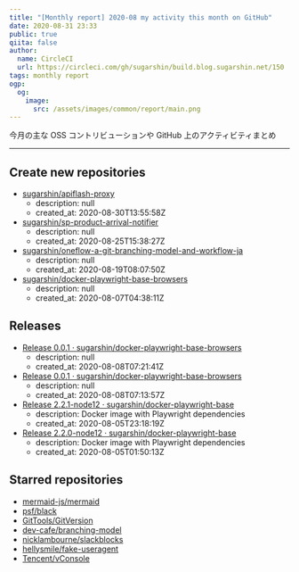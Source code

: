 ```yaml
---
title: "[Monthly report] 2020-08 my activity this month on GitHub"
date: 2020-08-31 23:33
public: true
qiita: false
author:
  name: CircleCI
  url: https://circleci.com/gh/sugarshin/build.blog.sugarshin.net/150
tags: monthly report
ogp:
  og:
    image:
      src: /assets/images/common/report/main.png
---
```


今月の主な OSS コントリビューションや GitHub 上のアクティビティまとめ

***

## Create new repositories

- [sugarshin/apiflash-proxy](https://github.com/sugarshin/apiflash-proxy)
  - description: null
  - created_at: 2020-08-30T13:55:58Z
- [sugarshin/sp-product-arrival-notifier](https://github.com/sugarshin/sp-product-arrival-notifier)
  - description: null
  - created_at: 2020-08-25T15:38:27Z
- [sugarshin/oneflow-a-git-branching-model-and-workflow-ja](https://github.com/sugarshin/oneflow-a-git-branching-model-and-workflow-ja)
  - description: null
  - created_at: 2020-08-19T08:07:50Z
- [sugarshin/docker-playwright-base-browsers](https://github.com/sugarshin/docker-playwright-base-browsers)
  - description: null
  - created_at: 2020-08-07T04:38:11Z

## Releases

- [Release 0.0.1 · sugarshin/docker-playwright-base-browsers](https://github.com/sugarshin/docker-playwright-base-browsers/releases/tag/0.0.1)
  - description: null
  - created_at: 2020-08-08T07:21:41Z
- [Release 0.0.1 · sugarshin/docker-playwright-base-browsers](https://github.com/sugarshin/docker-playwright-base-browsers/releases/tag/0.0.1)
  - description: null
  - created_at: 2020-08-08T07:13:57Z
- [Release 2.2.1-node12 · sugarshin/docker-playwright-base](https://github.com/sugarshin/docker-playwright-base/releases/tag/2.2.1-node12)
  - description: Docker image with Playwright dependencies
  - created_at: 2020-08-05T23:18:19Z
- [Release 2.2.0-node12 · sugarshin/docker-playwright-base](https://github.com/sugarshin/docker-playwright-base/releases/tag/2.2.0-node12)
  - description: Docker image with Playwright dependencies
  - created_at: 2020-08-05T01:50:13Z

## Starred repositories

- [mermaid-js/mermaid](https://github.com/mermaid-js/mermaid)
- [psf/black](https://github.com/psf/black)
- [GitTools/GitVersion](https://github.com/GitTools/GitVersion)
- [dev-cafe/branching-model](https://github.com/dev-cafe/branching-model)
- [nicklambourne/slackblocks](https://github.com/nicklambourne/slackblocks)
- [hellysmile/fake-useragent](https://github.com/hellysmile/fake-useragent)
- [Tencent/vConsole](https://github.com/Tencent/vConsole)

